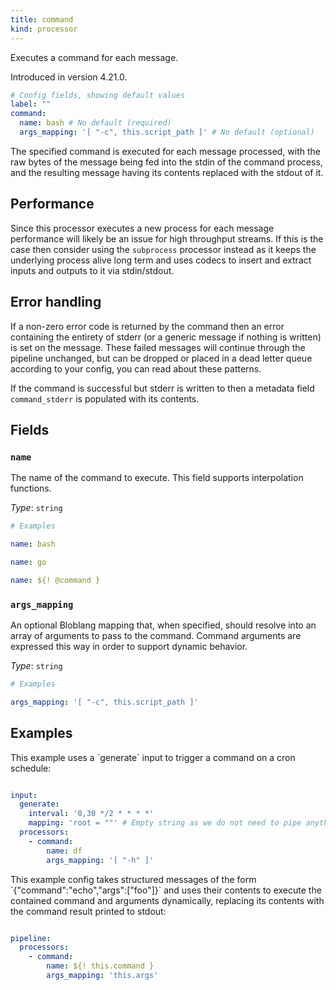 ```yaml
---
title: command
kind: processor
---
```


Executes a command for each message.

Introduced in version 4.21.0.

```yml
# Config fields, showing default values
label: ""
command:
  name: bash # No default (required)
  args_mapping: '[ "-c", this.script_path ]' # No default (optional)
```

The specified command is executed for each message processed, with the raw bytes of the message being fed into the stdin of the command process, and the resulting message having its contents replaced with the stdout of it.

## Performance

Since this processor executes a new process for each message performance will likely be an issue for high throughput streams. If this is the case then consider using the `subprocess` processor instead as it keeps the underlying process alive long term and uses codecs to insert and extract inputs and outputs to it via stdin/stdout.

## Error handling

If a non-zero error code is returned by the command then an error containing the entirety of stderr (or a generic message if nothing is written) is set on the message. These failed messages will continue through the pipeline unchanged, but can be dropped or placed in a dead letter queue according to your config, you can read about these patterns.

If the command is successful but stderr is written to then a metadata field `command_stderr` is populated with its contents.


## Fields

### `name`

The name of the command to execute.
This field supports interpolation functions.


*Type*: `string`


```yml
# Examples

name: bash

name: go

name: ${! @command }
```

### `args_mapping`

An optional Bloblang mapping that, when specified, should resolve into an array of arguments to pass to the command. Command arguments are expressed this way in order to support dynamic behavior.


*Type*: `string`


```yml
# Examples

args_mapping: '[ "-c", this.script_path ]'
```

## Examples

<Tabs>
<TabItem label="Cron Scheduled Command">
This example uses a `generate` input to trigger a command on a cron schedule:

```yaml

input:
  generate:
    interval: '0,30 */2 * * * *'
    mapping: 'root = ""' # Empty string as we do not need to pipe anything to stdin
  processors:
    - command:
        name: df
        args_mapping: '[ "-h" ]'

```

</TabItem>
<TabItem label="Dynamic Command Execution">
This example config takes structured messages of the form `{"command":"echo","args":["foo"]}` and uses their contents to execute the contained command and arguments dynamically, replacing its contents with the command result printed to stdout:

```yaml

pipeline:
  processors:
    - command:
        name: ${! this.command }
        args_mapping: 'this.args'

```

</TabItem>
</Tabs>


